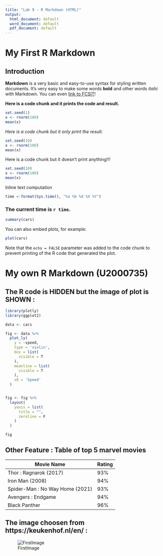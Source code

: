 ```yaml
---
title: "Lab 9 - R Markdown (HTML)"
output:
  html_document: default
  word_document: default
  pdf_document: default
---
```

# My First R Markdown  

## Introduction  

**Markdown** is a very basic and easy-to-use syntax for styling written documents.
It's very easy to make some words **bold** and other words *italic* with Markdown.
You can even [link to FCSIT](https://fsktm.um.edu.my/)! 

**Here is a code chunk and it prints the code and result.** 

```r
set.seed(1)
x <- rnorm(100)
mean(x)
```

*Here is a code chunk but it only print the result.*
```r
set.seed(10)
x <- rnorm(100)
mean(x)
```

Here is a code chunk but it doesn't print anything!!!
```r
set.seed(10)
x <- rnorm(100)
mean(x)
```

Inline text computation

```r
time <-format(Sys.time(), "%a %b %d %X %Y")
```

### The current time is `r time`.

```r
summary(cars)
```

You can also embed plots, for example:

```r
plot(cars)
```

Note that the `echo = FALSE` parameter was added to the code chunk to prevent printing of the R code that generated the plot.




# My own R Markdown (U2000735)
## The R code is **HIDDEN** but the image of plot is **SHOWN** :
```r
library(plotly)
library(ggplot2)

data <- cars

fig <- data %>%
  plot_ly(
    y = ~speed,
    type = 'violin',
    box = list(
      visible = T
    ),
    meanline = list(
      visible = T
    ),
    x0 = 'Speed'
  )


fig <- fig %>%
  layout(
    yaxis = list(
      title = "",
      zeroline = F
    )
  )

fig
```

## Other Feature : Table of top 5 marvel movies

Movie Name                     |Rating
-------------------------------|------
Thor : Ragnarok (2017)         |93%
Iron Man (2008)                |94%
Spider-Man : No Way Home (2021)|93%
Avengers : Endgame             |94%
Black Panther                  |96%



## The image choosen from https://keukenhof.nl/en/ :

![FirstImage](https://keukenhof.nl/wp-content/uploads/SvdV20211202-362-720x405-c-default.jpg)





